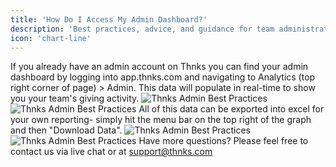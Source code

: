 ```yaml
---
title: 'How Do I Access My Admin Dashboard?'
description: 'Best practices, advice, and guidance for team administrators'
icon: 'chart-line'
---
```


If you already have an admin account on Thnks you can find your admin dashboard by logging into app.thnks.com and navigating to Analytics (top right corner of page) > Admin. This data will populate in real-time to show you your team's giving activity. 
<img
  className="block dark:hidden"
  src="/images/analytics_header.png"
  alt="Thnks Admin Best Practices"
/>
<img
  className="hidden dark:block"
  src="/images/analytics_header.png"
  alt="Thnks Admin Best Practices"
/>
All of this data can be exported into excel for your own reporting- simply hit the menu bar on the top right of the graph and then "Download Data". 
<img
  className="block dark:hidden"
  src="/images/analytics_screen.png"
  alt="Thnks Admin Best Practices"
/>
<img
  className="hidden dark:block"
  src="/images/analytics_screen.png"
  alt="Thnks Admin Best Practices"
/>
Have more questions? Please feel free to contact us via live chat or at support@thnks.com